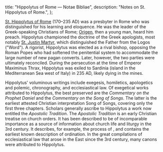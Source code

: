   title: "Hippolytus of Rome — Notae Bibliae",
  description: "Notes on St. Hippolytus of Rome.",
};

<Initial text="Hippolytus of Rome"/>

[St. Hippolytus of Rome](/glossary/names#hippolytus) (170–235 AD) was a presbyter in Rome who was distinguished for his learning and eloquence. He was the leader of the Greek-speaking Christians of Rome; [Origen](/people/scholars/origen), then a young man, heard him preach. Hippolytus championed the <Definition lang="greek" anchor="logos" text="Logos" /> doctrine of the Greek apologists, most notably [St. Justin Martyr](/people/saints/greek-fathers/justin-martyr), which distinguished the Father from the Logos ("Word"). A rigorist, Hippolytus was elected as a rival bishop, opposing the Roman Popes who had softened the penitential system to accommodate the large number of new pagan converts. Later, however, the two parties were ultimately reconciled. During the persecution at the time of Emperor Maximinus Thrax, Hippolytus was exiled to Sardinia (island in the Mediterranean Sea west of Italy) in 235 AD, likely dying in the mines.

Hippolytus' voluminous writings include exegesis, homiletics, apologetics and polemic, chronography, and ecclesiastical law. Of exegetical works attributed to Hippolytus, the best preserved are the *Commentary on the Prophet Daniel* and the *Commentary on the Song of Songs*. The latter is the earliest attested Christian interpretation Song of Songs, covering only the first three chapters. Scholars generally ascribe to Hippolytus a work now entitled the *Apostolic Tradition*. The *Apostolic Tradition* is an early Christian treatise on church orders. It has been described to be of incomparable importance as a source of information about church life and liturgy in the 3rd century. It describes, for example, the process of <Definition lang="greek" anchor="katekhesis" text="catechesis" />, and contains the earliest known description of ordination. In the great compilations of ecclesiastical law that arose in the East since the 3rd century, many canons were attributed to Hippolytus.
